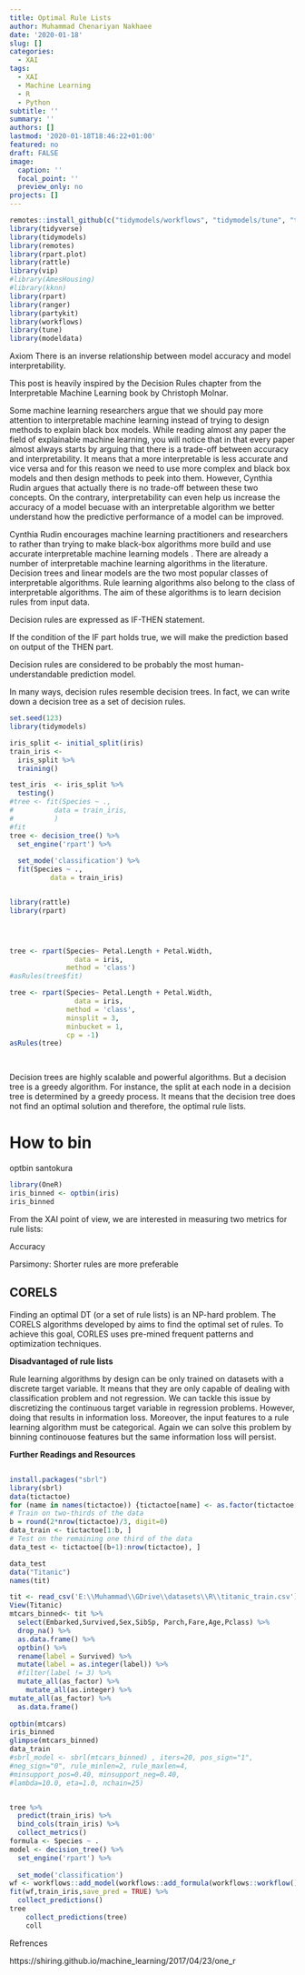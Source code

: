 ```yaml
---
title: Optimal Rule Lists
author: Muhammad Chenariyan Nakhaee
date: '2020-01-18'
slug: []
categories:
  - XAI
tags:
  - XAI
  - Machine Learning
  - R
  - Python
subtitle: ''
summary: ''
authors: []
lastmod: '2020-01-18T18:46:22+01:00'
featured: no
draft: FALSE 
image:
  caption: ''
  focal_point: ''
  preview_only: no
projects: []
---
```

```r
remotes::install_github(c("tidymodels/workflows", "tidymodels/tune", "tidymodels/modeldata"))
library(tidyverse)
library(tidymodels)
library(remotes)
library(rpart.plot)
library(rattle)
library(vip)
#library(AmesHousing)
#library(kknn)
library(rpart)
library(ranger)
library(partykit)
library(workflows)
library(tune)
library(modeldata)

```
Axiom
There is an inverse relationship between
model accuracy and model interpretability.


This post is heavily inspired by the Decision Rules chapter from the Interpretable Machine Learning book by Christoph Molnar.

Some machine learning researchers argue that we should pay more attention to interpretable machine learning instead of trying to design methods to explain black box models. 
While reading almost any paper the field of explainable machine learning, you will notice that in that every paper almost always starts by arguing that there is a trade-off between accuracy and interpretability. It means that a more interpretable is less accurate and vice versa and for this reason we need to use more complex and black box models and then design methods to peek into them. However, Cynthia Rudin argues that actually there is no trade-off between these two concepts. On the contrary, interpretability can even help us increase the accuracy of a model becuase with an interpretable algorithm we better understand how the predictive performance of a model can be improved.

Cynthia Rudin encourages  machine learning practitioners and researchers to rather than trying to make black-box algorithms more build and use accurate interpretable machine learning models  .
There are already a number of interpretable machine learning algorithms in the literature.
Decision trees and linear models are the two most popular classes of interpretable algorithms. Rule learning algorithms also belong to the class of interpretable algorithms. The aim of these algorithms is to learn decision rules from input data.

Decision rules are expressed as IF-THEN statement.



If the condition of  the IF part holds true, we will make the prediction based on output of the THEN part.

Decision rules are considered to be probably the most human-understandable prediction model.

In many ways, decision rules resemble decision trees. In fact, we can write down a decision tree as a set of decision rules.
```r
set.seed(123)
library(tidymodels)

iris_split <- initial_split(iris)
train_iris <-
  iris_split %>% 
  training()

test_iris  <- iris_split %>% 
  testing()
#tree <- fit(Species ~ .,
#          data = train_iris,
#          )
#fit
tree <- decision_tree() %>% 
  set_engine('rpart') %>% 
  
  set_mode('classification') %>% 
  fit(Species ~ .,
          data = train_iris)


library(rattle)
library(rpart)




tree <- rpart(Species~ Petal.Length + Petal.Width,
                data = iris,
              method = 'class')
#asRules(tree$fit)
```

```r
tree <- rpart(Species~ Petal.Length + Petal.Width,
                data = iris,
              method = 'class',
              minsplit = 3,
              minbucket = 1,
              cp = -1)
asRules(tree)
              
```

```r

```

Decision trees are highly scalable and powerful algorithms. But a decision tree is a  greedy algorithm. For instance, the split at each node in a decision tree is determined by a greedy process.  It means that the decision tree does not find an optimal solution and therefore, the optimal rule lists.


# How to bin 

optbin
santokura

```r
library(OneR)
iris_binned <- optbin(iris)
iris_binned

```



From the XAI point of view, we are interested in measuring two metrics for rule lists:

Accuracy

Parsimony: Shorter rules are more preferable



## CORELS

Finding an optimal DT  (or a set of rule lists) is an NP-hard problem. The  CORELS algorithms developed by aims to find the optimal set of rules. To achieve this goal, CORLES uses pre-mined frequent patterns and optimization techniques. 





**Disadvantaged of rule lists**

Rule learning algorithms by design can be only trained on datasets with a discrete target variable. It means that they are only capable of dealing with classification problem and not regression. We can tackle this issue by discretizing the continuous target variable in regression problems. However, doing that results in information loss. Moreover, the input features to a rule learning algorithm must be categorical. Again we can solve this problem by binning continouose features but the same information loss will persist.





**Further Readings and Resources**

## 


```r
install.packages("sbrl")
library(sbrl)
data(tictactoe)
for (name in names(tictactoe)) {tictactoe[name] <- as.factor(tictactoe[,name])}
# Train on two-thirds of the data
b = round(2*nrow(tictactoe)/3, digit=0)
data_train <- tictactoe[1:b, ]
# Test on the remaining one third of the data
data_test <- tictactoe[(b+1):nrow(tictactoe), ]

data_test
data("Titanic")
names(tit)

tit <- read_csv('E:\\Muhammad\\GDrive\\datasets\\R\\titanic_train.csv')
View(Titanic)
mtcars_binned<- tit %>% 
  select(Embarked,Survived,Sex,SibSp, Parch,Fare,Age,Pclass) %>% 
  drop_na() %>% 
  as.data.frame() %>% 
  optbin() %>% 
  rename(label = Survived) %>% 
  mutate(label = as.integer(label)) %>% 
  #filter(label != 3) %>% 
  mutate_all(as_factor) %>% 
    mutate_all(as.integer) %>%
mutate_all(as_factor) %>% 
  as.data.frame()
  
optbin(mtcars)
iris_binned
glimpse(mtcars_binned)
data_train
#sbrl_model <- sbrl(mtcars_binned) , iters=20, pos_sign="1",
#neg_sign="0", rule_minlen=2, rule_maxlen=4,
#minsupport_pos=0.40, minsupport_neg=0.40,
#lambda=10.0, eta=1.0, nchain=25)


tree %>% 
  predict(train_iris) %>%
  bind_cols(train_iris) %>% 
  collect_metrics()
formula <- Species ~ .
model <- decision_tree() %>% 
  set_engine('rpart') %>% 
  
  set_mode('classification')
wf <- workflows::add_model(workflows::add_formula(workflows::workflow(), formula), model)
fit(wf,train_iris,save_pred = TRUE) %>%
  collect_predictions()
tree
    collect_predictions(tree)
    coll

```


Refrences

https://shiring.github.io/machine_learning/2017/04/23/one_r
